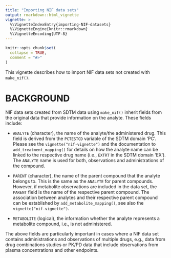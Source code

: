 ```yaml
---
title: "Importing NIF data sets"
output: rmarkdown::html_vignette
vignette: >
  %\VignetteIndexEntry{importing-NIF-datasets}
  %\VignetteEngine{knitr::rmarkdown}
  %\VignetteEncoding{UTF-8}
---
```


```r
knitr::opts_chunk$set(
  collapse = TRUE,
  comment = "#>"
)
```

This vignette describes how to import NIF data sets not created  with
`make_nif()`.

# BACKGROUND

NIF data sets created from SDTM data using `make_nif()` inherit fields from the
original data that provide information on the analyte. These fields include:

* `ANALYTE` (character), the name of the analyte/the administered drug. This
field is derived from the `PCTESTCD` variable of the SDTM domain 'PC'. Please
see the `vignette("nif-vignette")` and the documentation to
`add_treatment_mapping()` for details on how the analyte name can be linked to
the respective drug name (i.e., `EXTRT` in the SDTM domain 'EX'). The `ANALYTE`
name is used for both, observations and administrations of the compound.

* `PARENT` (character), the name of the parent compound that the analyte belongs
to. This is the same as the `ANALYTE` for parent compounds. However, if
metabolite observations are included in the data set, the `PARENT` field is the
name of the respective parent compound. The association between analytes and
their respective parent compound can be established by
`add_metabolite_mapping()`, see also the `vignette("nif-vignette")`.

* `METABOLITE` (logical), the information whether the analyte represents a
metabolite compound, i.e., is not administered.

The above fields are particularly important in cases where a NIF data set
contains administrations and observations of multiple drugs, e.g., data from
drug combinations studies or PK/PD data that include observations from plasma
concentrations and other endpoints.

